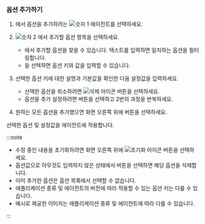 ### 옵션 추가하기

<ProdImg img='app-set-agent-in-service.png' desc='에이전트 설정' />

1. <Cmdname sid="side_agents" className="uitext" />에서 옵션을 추가하려는 ![숫자 1](/img/number-01.png) 에이전트를 선택하세요.

1. ![숫자 2](/img/number-02.png) <Cmdname sid="write_options" className="uitext" />에서 추가할 옵션 항목을 선택하세요.

    * <Cmdname sid="search" className="uitext" />에서 추가할 옵션을 찾을 수 있습니다. 텍스트를 입력하면 일치하는 옵션을 필터링합니다.
    * <Cmdname sid="direct_input" className="uitext" />을 선택하면 옵션 키와 값을 입력할 수 있습니다.

1. 선택한 옵션 키에 대한 설명과 기본값을 확인한 다음 설정값을 입력하세요.

    <ImgLang img='add-agent-option-value.png' desc='' />

    * 선택한 옵션을 취소하려면 ![삭제 아이콘](/img/ico-trash.svg) 버튼을 선택하세요.
    * 옵션을 추가 설정하려면 <Cmdname sid="adding" className="uitext" /> 버튼을 선택하고 2번의 과정을 반복하세요.

1. 원하는 모든 옵션을 추가했으면 화면 오른쪽 위에 <Cmdname sid="apply" className="uitext" /> 버튼을 선택하세요.

선택한 옵션 및 설정값을 에이전트에 적용합니다.

:::note

* 수정 중인 내용을 초기화하려면 화면 오른쪽 위에 ![초기화 아이콘](/img/ico-refresh.svg) 버튼을 선택하세요.
* 옵션값으로 아무것도 입력하지 않은 상태에서 <Cmdname sid="apply" className="uitext" /> 버튼을 선택하면 해당 옵션을 삭제합니다.
* 이미 추가한 옵션은 옵션 목록에서 선택할 수 없습니다.
* 애플리케이션 종류 및 에이전트의 버전에 따라 적용할 수 있는 옵션 키는 다를 수 있습니다.
* 예시로 제공한 이미지는 애플리케이션 종류 및 에이전트에 따라 다를 수 있습니다.

:::